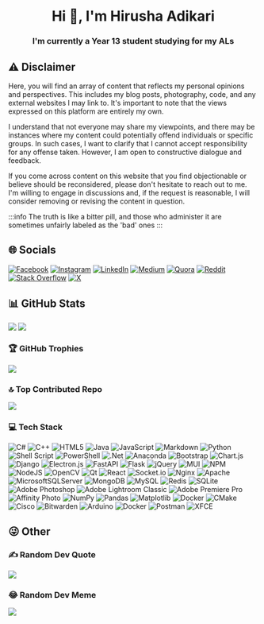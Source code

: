<h1 align="center">Hi 👋, I'm Hirusha Adikari</h1>
<h3 align="center">I'm currently a Year 13 student studying for my ALs</h3>

## ⚠ Disclaimer

Here, you will find an array of content that reflects my personal opinions and perspectives. This includes my blog posts, photography, code, and any external websites I may link to. It's important to note that the views expressed on this platform are entirely my own.

I understand that not everyone may share my viewpoints, and there may be instances where my content could potentially offend individuals or specific groups. In such cases, I want to clarify that I cannot accept responsibility for any offense taken. However, I am open to constructive dialogue and feedback.

If you come across content on this website that you find objectionable or believe should be reconsidered, please don't hesitate to reach out to me. I'm willing to engage in discussions and, if the request is reasonable, I will consider removing or revising the content in question.

:::info
The truth is like a bitter pill, and those who administer it are sometimes unfairly labeled as the 'bad' ones
:::






## 🌐 Socials

[![Facebook](https://img.shields.io/badge/Facebook-%231877F2.svg?logo=Facebook&logoColor=white)](https://facebook.com/hirushaadi) [![Instagram](https://img.shields.io/badge/Instagram-%23E4405F.svg?logo=Instagram&logoColor=white)](https://instagram.com/hirushaadi) [![LinkedIn](https://img.shields.io/badge/LinkedIn-%230077B5.svg?logo=linkedin&logoColor=white)](https://linkedin.com/in/hirushaadi) [![Medium](https://img.shields.io/badge/Medium-12100E?logo=medium&logoColor=white)](https://medium.com/@hirushaadi) [![Quora](https://img.shields.io/badge/Quora-%23B92B27.svg?logo=Quora&logoColor=white)](https://quora.com/profile/Hirusha-Adikari-2) [![Reddit](https://img.shields.io/badge/Reddit-%23FF4500.svg?logo=Reddit&logoColor=white)](https://reddit.com/user/hirushaadi) [![Stack Overflow](https://img.shields.io/badge/-Stackoverflow-FE7A16?logo=stack-overflow&logoColor=white)](https://stackoverflow.com/users/14819138) [![X](https://img.shields.io/badge/X-black.svg?logo=X&logoColor=white)](https://x.com/hirushaadi)

## 📊 GitHub Stats

![](https://github-readme-stats.vercel.app/api?username=hirusha-adi&theme=dark&hide_border=false&include_all_commits=true&count_private=true)
![](https://github-readme-stats.vercel.app/api/top-langs/?username=hirusha-adi&theme=dark&hide_border=false&include_all_commits=true&count_private=true&layout=compact)

### 🏆 GitHub Trophies

[![](https://github-profile-trophy.vercel.app/?username=hirusha-adi&theme=onestar)](https://github.com/ryo-ma/github-profile-trophy)

### 🔝 Top Contributed Repo

![](https://github-contributor-stats.vercel.app/api?username=hirusha-adi&limit=5&theme=dark&combine_all_yearly_contributions=true)

### 💻 Tech Stack

![C#](https://img.shields.io/badge/c%23-%23239120.svg?style=for-the-badge&logo=csharp&logoColor=white) ![C++](https://img.shields.io/badge/c++-%2300599C.svg?style=for-the-badge&logo=c%2B%2B&logoColor=white) ![HTML5](https://img.shields.io/badge/html5-%23E34F26.svg?style=for-the-badge&logo=html5&logoColor=white) ![Java](https://img.shields.io/badge/java-%23ED8B00.svg?style=for-the-badge&logo=openjdk&logoColor=white) ![JavaScript](https://img.shields.io/badge/javascript-%23323330.svg?style=for-the-badge&logo=javascript&logoColor=%23F7DF1E) ![Markdown](https://img.shields.io/badge/markdown-%23000000.svg?style=for-the-badge&logo=markdown&logoColor=white) ![Python](https://img.shields.io/badge/python-3670A0?style=for-the-badge&logo=python&logoColor=ffdd54) ![Shell Script](https://img.shields.io/badge/shell_script-%23121011.svg?style=for-the-badge&logo=gnu-bash&logoColor=white) ![PowerShell](https://img.shields.io/badge/PowerShell-%235391FE.svg?style=for-the-badge&logo=powershell&logoColor=white) ![.Net](https://img.shields.io/badge/.NET-5C2D91?style=for-the-badge&logo=.net&logoColor=white) ![Anaconda](https://img.shields.io/badge/Anaconda-%2344A833.svg?style=for-the-badge&logo=anaconda&logoColor=white) ![Bootstrap](https://img.shields.io/badge/bootstrap-%238511FA.svg?style=for-the-badge&logo=bootstrap&logoColor=white) ![Chart.js](https://img.shields.io/badge/chart.js-F5788D.svg?style=for-the-badge&logo=chart.js&logoColor=white) ![Django](https://img.shields.io/badge/django-%23092E20.svg?style=for-the-badge&logo=django&logoColor=white) ![Electron.js](https://img.shields.io/badge/Electron-191970?style=for-the-badge&logo=Electron&logoColor=white) ![FastAPI](https://img.shields.io/badge/FastAPI-005571?style=for-the-badge&logo=fastapi) ![Flask](https://img.shields.io/badge/flask-%23000.svg?style=for-the-badge&logo=flask&logoColor=white) ![jQuery](https://img.shields.io/badge/jquery-%230769AD.svg?style=for-the-badge&logo=jquery&logoColor=white) ![MUI](https://img.shields.io/badge/MUI-%230081CB.svg?style=for-the-badge&logo=mui&logoColor=white) ![NPM](https://img.shields.io/badge/NPM-%23CB3837.svg?style=for-the-badge&logo=npm&logoColor=white) ![NodeJS](https://img.shields.io/badge/node.js-6DA55F?style=for-the-badge&logo=node.js&logoColor=white) ![OpenCV](https://img.shields.io/badge/opencv-%23white.svg?style=for-the-badge&logo=opencv&logoColor=white) ![Qt](https://img.shields.io/badge/Qt-%23217346.svg?style=for-the-badge&logo=Qt&logoColor=white) ![React](https://img.shields.io/badge/react-%2320232a.svg?style=for-the-badge&logo=react&logoColor=%2361DAFB) ![Socket.io](https://img.shields.io/badge/Socket.io-black?style=for-the-badge&logo=socket.io&badgeColor=010101) ![Nginx](https://img.shields.io/badge/nginx-%23009639.svg?style=for-the-badge&logo=nginx&logoColor=white) ![Apache](https://img.shields.io/badge/apache-%23D42029.svg?style=for-the-badge&logo=apache&logoColor=white) ![MicrosoftSQLServer](https://img.shields.io/badge/Microsoft%20SQL%20Server-CC2927?style=for-the-badge&logo=microsoft%20sql%20server&logoColor=white) ![MongoDB](https://img.shields.io/badge/MongoDB-%234ea94b.svg?style=for-the-badge&logo=mongodb&logoColor=white) ![MySQL](https://img.shields.io/badge/mysql-%2300000f.svg?style=for-the-badge&logo=mysql&logoColor=white) ![Redis](https://img.shields.io/badge/redis-%23DD0031.svg?style=for-the-badge&logo=redis&logoColor=white) ![SQLite](https://img.shields.io/badge/sqlite-%2307405e.svg?style=for-the-badge&logo=sqlite&logoColor=white) ![Adobe Photoshop](https://img.shields.io/badge/adobe%20photoshop-%2331A8FF.svg?style=for-the-badge&logo=adobe%20photoshop&logoColor=white) ![Adobe Lightroom Classic](https://img.shields.io/badge/Adobe%20Lightroom%20Classic-31A8FF.svg?style=for-the-badge&logo=Adobe%20Lightroom%20Classic&logoColor=white) ![Adobe Premiere Pro](https://img.shields.io/badge/Adobe%20Premiere%20Pro-9999FF.svg?style=for-the-badge&logo=Adobe%20Premiere%20Pro&logoColor=white) ![Affinity Photo](https://img.shields.io/badge/affinity%20photo-%237E4DD2.svg?style=for-the-badge&logo=affinity-photo&logoColor=white) ![NumPy](https://img.shields.io/badge/numpy-%23013243.svg?style=for-the-badge&logo=numpy&logoColor=white) ![Pandas](https://img.shields.io/badge/pandas-%23150458.svg?style=for-the-badge&logo=pandas&logoColor=white) ![Matplotlib](https://img.shields.io/badge/Matplotlib-%23ffffff.svg?style=for-the-badge&logo=Matplotlib&logoColor=black) ![Docker](https://img.shields.io/badge/docker-%230db7ed.svg?style=for-the-badge&logo=docker&logoColor=white) ![CMake](https://img.shields.io/badge/CMake-%23008FBA.svg?style=for-the-badge&logo=cmake&logoColor=white) ![Cisco](https://img.shields.io/badge/cisco-%23049fd9.svg?style=for-the-badge&logo=cisco&logoColor=black) ![Bitwarden](https://img.shields.io/badge/bitwarden-%23175DDC.svg?style=for-the-badge&logo=bitwarden&logoColor=white) ![Arduino](https://img.shields.io/badge/-Arduino-00979D?style=for-the-badge&logo=Arduino&logoColor=white) ![Docker](https://img.shields.io/badge/docker-%230db7ed.svg?style=for-the-badge&logo=docker&logoColor=white) ![Postman](https://img.shields.io/badge/Postman-FF6C37?style=for-the-badge&logo=postman&logoColor=white) ![XFCE](https://img.shields.io/badge/XFCE-%232284F2.svg?style=for-the-badge&logo=xfce&logoColor=white)


## 😜 Other


### ✍️ Random Dev Quote

![](https://quotes-github-readme.vercel.app/api?type=horizontal&theme=dark)

### 😂 Random Dev Meme

<img src='https://randommeme-five.vercel.app/'/>
